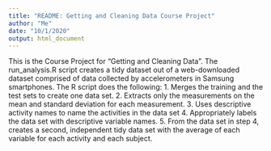 ---
title: "README: Getting and Cleaning Data Course Project"
author: "Me"
date: "10/1/2020"
output: html_document
---
This is the Course Project for "Getting and Cleaning Data". The run_analysis.R script creates a tidy dataset out of a web-downloaded dataset comprised of data collected by accelerometers in Samsung smartphones. The R script does the following: 
1. Merges the training and the test sets to create one data set.
2. Extracts only the measurements on the mean and standard deviation for each measurement.
3. Uses descriptive activity names to name the activities in the data set
4. Appropriately labels the data set with descriptive variable names.
5. From the data set in step 4, creates a second, independent tidy data set with the average of each variable for each activity and each subject.

